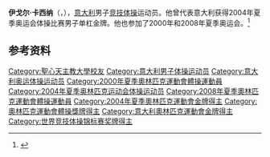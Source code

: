 {{NoteTA|G1=Sports}}
'''伊戈尔·卡西纳'''（{{lang-it|Igor Cassina}}，{{bd|1977年|8月15日||}}），[[意大利|意大利]]男子[[竞技体操|竞技体操]]运动员。他曾代表意大利获得2004年夏季奥运会体操比赛男子单杠金牌。他也参加了2000年和2008年夏季奥运会。<ref>{{Cite web|title=Igor CASSINA|url=https://www.olympic.org/igor-cassina|accessdate=2021-03-31|work=International Olympic Committee|archive-date=2017-03-27|archive-url=https://web.archive.org/web/20170327131500/https://www.olympic.org/igor-cassina}}</ref>

== 参考资料 ==
{{reflist}}

{{奥林匹克运动会体操比赛男子个人单杠冠军}}

{{Authority control}}
{{DEFAULTSORT:Cassina, Igor}}
[[Category:聖心天主教大學校友|Category:聖心天主教大學校友]]
[[Category:意大利男子体操运动员|Category:意大利男子体操运动员]]
[[Category:意大利奥运体操运动员|Category:意大利奥运体操运动员]]
[[Category:2000年夏季奧林匹克運動會體操運動員|Category:2000年夏季奧林匹克運動會體操運動員]]
[[Category:2004年夏季奥林匹克运动会体操运动员|Category:2004年夏季奥林匹克运动会体操运动员]]
[[Category:2008年夏季奧林匹克運動會體操運動員|Category:2008年夏季奧林匹克運動會體操運動員]]
[[Category:2004年夏季奧林匹克運動會金牌得主|Category:2004年夏季奧林匹克運動會金牌得主]]
[[Category:奧林匹克運動會體操獎牌得主|Category:奧林匹克運動會體操獎牌得主]]
[[Category:意大利奧林匹克運動會金牌得主|Category:意大利奧林匹克運動會金牌得主]]
[[Category:世界竞技体操锦标赛奖牌得主|Category:世界竞技体操锦标赛奖牌得主]]